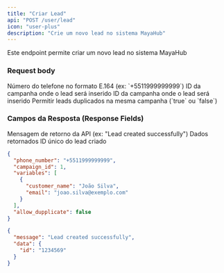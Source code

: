 ```yaml
---
title: "Criar Lead"
api: "POST /user/lead"
icon: "user-plus"
description: "Crie um novo lead no sistema MayaHub"
---
```


Este endpoint permite criar um novo lead no sistema MayaHub

### Request body

<ParamField body="phone_number" type="string" required>
  Número do telefone no formato E.164 (ex: `+5511999999999`)
</ParamField>

<ParamField body="campaign_id" type="integer" required>
  ID da campanha onde o lead será inserido
</ParamField>

<ParamField body="variables" type="array">
  ID da campanha onde o lead será inserido
</ParamField>

<ParamField body="allow_dupplicate" type="boolean">
  Permitir leads duplicados na mesma campanha (`true` ou `false`)
</ParamField>

### Campos da Resposta (Response Fields)

<ResponseField name="message" type="string">
  Mensagem de retorno da API (ex: "Lead created successfully")
</ResponseField>

<ResponseField name="data" type="object">
  Dados retornados
</ResponseField>

<ResponseField name="data.id" type="string">
  ID único do lead criado
</ResponseField>

<RequestExample>

```json Request
{
  "phone_number": "+5511999999999",
  "campaign_id": 1,
  "variables": [
    {
      "customer_name": "João Silva",
      "email": "joao.silva@exemplo.com"
    }
  ],
  "allow_dupplicate": false
}
```

</RequestExample>

<ResponseExample>

```json 200 Response
{
  "message": "Lead created successfully",
  "data": {
    "id": "1234569"
  }
}
```

</ResponseExample>